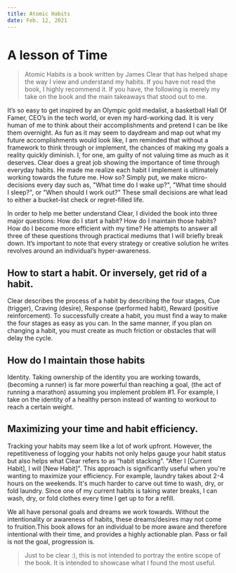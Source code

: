 ```yaml
---
title: Atomic Habits
date: Feb. 12, 2021
---
```


# A lesson of Time

> Atomic Habits is a book written by James Clear that has helped shape the way I view and understand my habits. If you have not read the book, I highly recommend it. If you have, the following is merely my take on the book and the main takeaways that stood out to me.

It’s so easy to get inspired by an Olympic gold medalist, a basketball Hall Of Famer, CEO’s in the tech world, or even my hard-working dad. It is very human of me to think about their accomplishments and pretend I can be like them overnight. As fun as it may seem to daydream and map out what my future accomplishments would look like, I am reminded that without a framework to think through or implement, the chances of making my goals a reality quickly diminish. I, for one, am guilty of not valuing time as much as it deserves. Clear does a great job showing the importance of time through everyday habits. He made me realize each habit I implement is ultimately working towards the future me. How so? Simply put, we make micro-decisions every day such as, "What time do I wake up?", "What time should I sleep?", or "When should I work out?" These small decisions are what lead to either a bucket-list check or regret-filled life.

In order to help me better understand Clear, I divided the book into three major questions: How do I start a habit? How do I maintain those habits? How do I become more efficient with my time? He attempts to answer all three of these questions through practical mediums that I will briefly break down. It’s important to note that every strategy or creative solution he writes revolves around an individual’s hyper-awareness.

## How to start a habit. Or inversely, get rid of a habit.

Clear describes the process of a habit by describing the four stages, Cue (trigger), Craving (desire), Response (performed habit), Reward (positive reinforcement). To successfully create a habit, you must find a way to make the four stages as easy as you can. In the same manner, if you plan on changing a habit, you must create as much friction or obstacles that will delay the cycle.

## How do I maintain those habits

Identity. Taking ownership of the identity you are working towards, (becoming a runner) is far more powerful than reaching a goal, (the act of running a marathon) assuming you implement problem #1. For example, I take on the identity of a healthy person instead of wanting to workout to reach a certain weight.

## Maximizing your time and habit efficiency.

Tracking your habits may seem like a lot of work upfront. However, the repetitiveness of logging your habits not only helps gauge your habit status but also helps what Clear refers to as “habit stacking”. "After I [Current Habit], I will [New Habit]". This approach is significantly useful when you're wanting to maximize your efficiency. For example, laundry takes about 2-4 hours on the weekends. It's much harder to carve out time to wash, dry, or fold laundry. Since one of my current habits is taking water breaks, I can wash, dry, or fold clothes every time I get up to for a refill.

We all have personal goals and dreams we work towards. Without the intentionality or awareness of habits, these dreams/desires may not come to fruition.This book allows for an individual to be more aware and therefore intentional with their time, and provides a highly actionable plan. Pass or fail is not the goal, progression is.

> Just to be clear :), this is not intended to portray the entire scope of the book. It is intended to showcase what I found the most useful.
